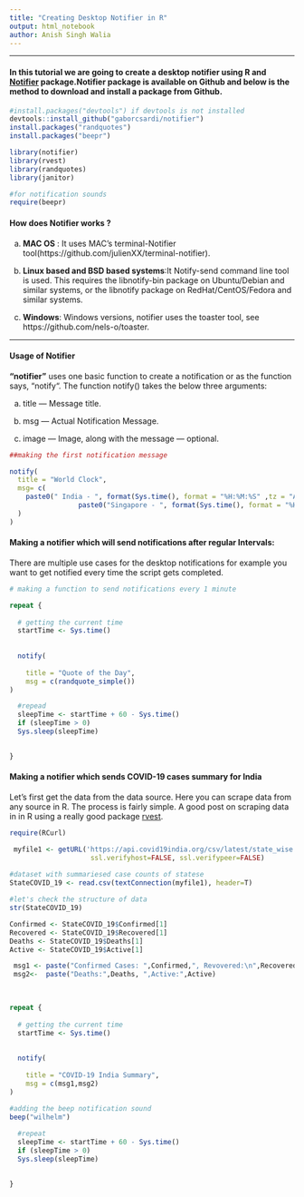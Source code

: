 ```yaml
---
title: "Creating Desktop Notifier in R"
output: html_notebook
author: Anish Singh Walia
---
```


-------------




#### In this tutorial we are going to create a desktop notifier using R and [Notifier](https://github.com/gaborcsardi/notifier) package.Notifier package is available on Github and below is the method to download and install a package from Github.

```r

#install.packages("devtools") if devtools is not installed
devtools::install_github("gaborcsardi/notifier")
install.packages("randquotes")
install.packages("beepr")

library(notifier)
library(rvest)
library(randquotes)
library(janitor)

#for notification sounds
require(beepr)


```


#### How does Notifier works ?

a) __MAC OS__ : It uses MAC's terminal-Notifier tool(https://github.com/julienXX/terminal-notifier).


b) __Linux based and BSD based systems__:It Notify-send command line tool is used. This requires the libnotify-bin package on Ubuntu/Debian and similar systems, or the libnotify package on RedHat/CentOS/Fedora and similar systems.

c) __Windows__: Windows versions, notifier uses the toaster tool, see https://github.com/nels-o/toaster.


----------------



#### Usage of Notifier

__"notifier"__ uses one basic function to create a notification or as the function says, “notify“. The function notify() takes the below three arguments:

a) title — Message title.

b) msg — Actual Notification Message.

c) image — Image, along with the message — optional.


```r

##making the first notification message

notify(
  title = "World Clock",
  msg= c(
    paste0(" India - ", format(Sys.time(), format = "%H:%M:%S" ,tz = "Asia/Calcutta"),"\n",
                 paste0("Singapore - ", format(Sys.time(), format = "%H:%M:%S" ,tz = "Asia/Singapore"),"\n"))
  )
)


```



#### Making a notifier which will send notifications after regular Intervals:

There are multiple use cases for the desktop notifications for example you want to get notified every time the script gets completed.

```r


# making a function to send notifications every 1 minute

repeat {
  
  # getting the current time
  startTime <- Sys.time() 
  
  
  notify(
    
    title = "Quote of the Day",
    msg = c(randquote_simple())
)

  #repead
  sleepTime <- startTime + 60 - Sys.time()
  if (sleepTime > 0)
  Sys.sleep(sleepTime)

  
}


```


#### Making a notifier which sends COVID-19 cases summary for India

Let's first get the data from the data source. Here you can scrape data from any source in R. The process is fairly simple. A good post on scraping data in in R using a really good package [rvest](r-bloggers.com/using-rvest-to-scrape-an-html-table/).


```r

require(RCurl)

 myfile1 <- getURL('https://api.covid19india.org/csv/latest/state_wise.csv', 
                    ssl.verifyhost=FALSE, ssl.verifypeer=FALSE)
  
#dataset with summariesed case counts of statese
StateCOVID_19 <- read.csv(textConnection(myfile1), header=T)

#let's check the structure of data
str(StateCOVID_19)

Confirmed <- StateCOVID_19$Confirmed[1]
Recovered <- StateCOVID_19$Recovered[1]
Deaths <- StateCOVID_19$Deaths[1]
Active <- StateCOVID_19$Active[1]

 msg1 <- paste("Confirmed Cases: ",Confirmed,", Revovered:\n",Recovered)
 msg2<-  paste("Deaths:",Deaths, ",Active:",Active)
 

 
repeat {
  
  # getting the current time
  startTime <- Sys.time() 
  
  
  notify(
    
    title = "COVID-19 India Summary",
    msg = c(msg1,msg2)
)
  
#adding the beep notification sound
beep("wilhelm")

  #repeat
  sleepTime <- startTime + 60 - Sys.time()
  if (sleepTime > 0)
  Sys.sleep(sleepTime)

  
}
 



```





